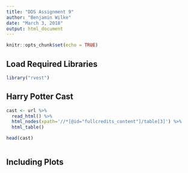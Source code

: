 ```yaml
---
title: "DDS Assignment 9"
author: "Benjamin Wilke"
date: "March 3, 2018"
output: html_document
---
```


```r
knitr::opts_chunk$set(echo = TRUE)
```

## Load Required Libraries

```r
library("rvest")


```

## Harry Potter Cast

```r
cast <- url %>%
  read_html() %>%
  html_nodes(xpath='//*[@id="fullcredits_content"]/table[3]') %>%
  html_table()

head(cast)



```

## Including Plots
